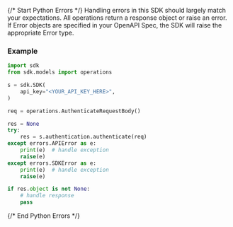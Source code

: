 {/* Start Python Errors */}
Handling errors in this SDK should largely match your expectations.  All operations return a response object or raise an error.  If Error objects are specified in your OpenAPI Spec, the SDK will raise the appropriate Error type.



### Example

```python
import sdk
from sdk.models import operations

s = sdk.SDK(
    api_key="<YOUR_API_KEY_HERE>",
)

req = operations.AuthenticateRequestBody()

res = None
try:
    res = s.authentication.authenticate(req)
except errors.APIError as e:
    print(e)  # handle exception
    raise(e)
except errors.SDKError as e:
    print(e)  # handle exception
    raise(e)

if res.object is not None:
    # handle response
    pass
```

{/* End Python Errors */}
